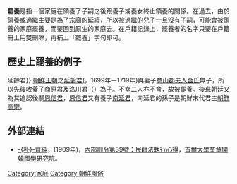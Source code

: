 '''罷養'''是指一個家庭在領養了子嗣之後跟養子或養女終止領養的關係。在過去，由於領養或過繼主要是為了宗廟的延續，所以被過繼的兒子一旦沒有子嗣，可能會被領養的家庭罷養，而要回到原生的家庭去。在戶籍記錄上，罷養者的名字只要在戶籍冊上用雙{{le|刪除線|Strikethrough}}刪除，再補上「罷養」字句即可。

==歷史上罷養的例子==
{{See|李昍{{!}}延齡君}}
[[朝鲜王朝|朝鲜王朝]]之[[李昍|延齡君]]({{lang|ko|연령군}}，1699年－1719年)與妻子[[商山郡夫人金氏|商山郡夫人金氏]]無子，所以先後收養了[[商原君|商原君]]及[[洛川君|洛川君]]（{{lang|kr|낙천군}}）為子。不幸二人亦不育，故被罷養。後來朝廷又為其追認後嗣[[恩信君|恩信君]]，[[恩信君|恩信君]]又有養子[[南延君|南延君]]，南延君的孫子是朝鮮末代君主[[朝鮮高宗|朝鮮高宗]]。

==外部連結==
* [[朴齊純|-{朴}-齊純]]，(1909年)，[http://e-kyujanggak.snu.ac.kr/GAN/GAN_SEOJILST.jsp?ptype=list&subtype=01&lclass=1909&mclass=3&xmlfilename=GK16042_00I0002_0008.xml&nav=23 內部訓令第39號：民籍法執行心得]，[[首爾大學|首爾大學]][[奎章閣韓國學研究院|奎章閣韓國學研究院]]。{{ko}}


{{hist-stub}}

[[Category:家庭|Category:家庭]]
[[Category:朝鮮風俗|Category:朝鮮風俗]]